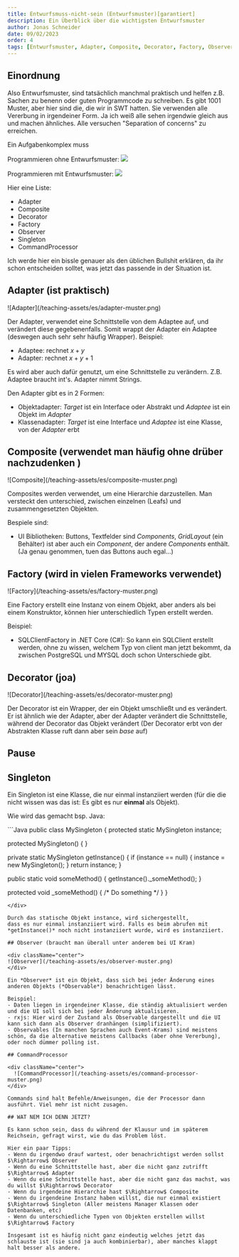 ```yaml
---
title: Entwurfsmuss-nicht-sein (Entwurfsmuster)[garantiert]
description: Ein Überblick über die wichtigsten Entwurfsmuster
author: Jonas Schneider
date: 09/02/2023
order: 4
tags: [Entwurfsmuster, Adapter, Composite, Decorator, Factory, Observer, Singleton, CommandProcessor, Tips]
---
```


## Einordnung

Also Entwurfsmuster, sind tatsächlich manchmal praktisch und helfen z.B. Sachen zu benenn oder guten Programmcode zu schreiben.
Es gibt 1001 Muster, aber hier sind die, die wir in SWT hatten. Sie verwenden alle Vererbung in irgendeiner Form. 
Ja ich weiß alle sehen irgendwie gleich aus und machen ähnliches. Alle versuchen "Separation of concerns" zu erreichen.

Ein Aufgabenkomplex muss 

<span className="text-2xl font-sans font-semibold">Programmieren ohne Entwurfsmuster:</span>
<img src="https://media.tenor.com/GOyBTNdQb4AAAAAd/scaler-create-impact.gif" className="w-full h-full"/>

<span className="text-2xl font-sans font-semibold">Programmieren mit Entwurfsmuster:</span>
<img src="https://media.tenor.com/wHs3JITWApsAAAAM/galaxy-brain-meme.gif" className="w-full h-full"/>

Hier eine Liste:

- Adapter
- Composite
- Decorator
- Factory
- Observer
- Singleton
- CommandProcessor

Ich werde hier ein bissle genauer als den üblichen Bullshit erklären, da ihr schon entscheiden solltet, was jetzt das passende in der Situation ist.

## Adapter (ist praktisch)

<div className="center">
![Adapter](/teaching-assets/es/adapter-muster.png)
</div>

Der Adapter, verwendet eine Schnittstelle von dem Adaptee auf, und verändert diese gegebenenfalls. Somit wrappt der Adapter ein Adaptee (deswegen auch sehr sehr häufig Wrapper). Beispiel:
- Adaptee: rechnet $x+y$
- Adapter: rechnet $x+y+1$

Es wird aber auch dafür genutzt, um eine Schnittstelle zu verändern. Z.B. Adaptee braucht int's. Adapter nimmt Strings.

Den Adapter gibt es in 2 Formen:
- Objektadapter: *Target* ist ein Interface oder Abstrakt und *Adaptee* ist ein Objekt im *Adapter*
- Klassenadapter: *Target* ist eine Interface und *Adaptee* ist eine Klasse, von der *Adapter* erbt

## Composite (verwendet man häufig ohne drüber nachzudenken ) 

<div className="center">
![Composite](/teaching-assets/es/composite-muster.png)
</div>

Composites werden verwendet, um eine Hierarchie darzustellen. Man versteckt den unterschied, zwischen einzelnen (Leafs) und zusammengesetzten Objekten.

Bespiele sind:
- UI Bibliotheken: Buttons, Textfelder sind *Components*, *GridLayout* (ein Behälter) ist aber auch ein *Component*, der andere *Components* enthält. (Ja genau genommen, tuen das Buttons auch egal...) 

## Factory (wird in vielen Frameworks verwendet)

<div className="center">
![Factory](/teaching-assets/es/factory-muster.png)
</div>

Eine Factory erstellt eine Instanz von einem Objekt, aber anders als bei einem Konstruktor, können hier unterschiedlich Typen erstellt werden. 

Beispiel:
- SQLClientFactory in .NET Core (C#): So kann ein SQLClient erstellt werden, ohne zu wissen, welchem Typ von client man jetzt bekommt, da zwischen PostgreSQL und MYSQL doch schon Unterschiede gibt.

## Decorator (joa)

<div className="center">
![Decorator](/teaching-assets/es/decorator-muster.png)
</div>

Der Decorator ist ein Wrapper, der ein Objekt umschließt und es verändert. 
Er ist ähnlich wie der Adapter, aber der Adapter verändert die Schnittstelle, während der Decorator das Objekt verändert (Der Decorator erbt von der Abstrakten Klasse ruft dann aber sein *base* auf)


## Pause

<RumpeQuiz />

## Singleton 

Ein Singleton ist eine Klasse, die nur einmal instanziiert werden (für die die nicht wissen was das ist: Es gibt es nur **einmal** als Objekt).

Wie wird das gemacht bsp. Java:
<div className="line-numbers">
```Java
public class MySingleton {
  protected static MySingleton instance;

  protected MySingleton() { }

  private static MySingleton getInstance() {
    if (instance == null) {
      instance = new MySingleton();
    }
    return instance;
  }

  public static void someMethod() {
    getInstance()._someMethod();
  }

  protected void _someMethod() { 
  /* Do something */ 
  }
}
```
</div>

Durch das statische Objekt instance, wird sichergestellt, 
dass es nur einmal instanziiert wird. Falls es beim abrufen mit *getInstance()* noch nicht instanziiert wurde, wird es instanziiert.

## Observer (braucht man überall unter anderem bei UI Kram)

<div className="center">
![Observer](/teaching-assets/es/observer-muster.png)
</div>

Ein *Observer* ist ein Objekt, dass sich bei jeder Änderung eines anderen Objekts (*Observable*) benachrichtigen lässt.

Beispiel:
- Daten liegen in irgendeiner Klasse, die ständig aktualisiert werden und die UI soll sich bei jeder Änderung aktualisieren. 
- rxjs: Hier wird der Zustand als Observable dargestellt und die UI kann sich dann als Observer dranhängen (simplifiziert).
- Observables (In manchen Sprachen auch Event-Krams) sind meistens schön, da die alternative meistens Callbacks (aber ohne Vererbung), oder noch dümmer polling ist.

## CommandProcessor

<div className="center">
  ![CommandProcessor](/teaching-assets/es/command-processor-muster.png)  
</div>

Commands sind halt Befehle/Anweisungen, die der Processor dann ausführt. Viel mehr ist nicht zusagen.

## WAT NEM ICH DENN JETZT?

Es kann schon sein, dass du während der Klausur und im späterem Reichsein, gefragt wirst, wie du das Problem löst. 

Hier ein paar Tipps:
- Wenn du irgendwo drauf wartest, oder benachrichtigst werden sollst $\Rightarrow$ Observer
- Wenn du eine Schnittstelle hast, aber die nicht ganz zutrifft $\Rightarrow$ Adapter
- Wenn du eine Schnittstelle hast, aber die nicht ganz das machst, was du willst $\Rightarrow$ Decorator
- Wenn du irgendeine Hierarchie hast $\Rightarrow$ Composite
- Wenn du irgendeine Instanz haben willst, die nur einmal existiert $\Rightarrow$ Singleton (Aller meistens Manager Klassen oder Datenbanken, etc)
- Wenn du unterschiedliche Typen von Objekten erstellen willst $\Rightarrow$ Factory 

Insgesamt ist es häufig nicht ganz eindeutig welches jetzt das schlauste ist (sie sind ja auch kombinierbar), aber manches klappt halt besser als andere.